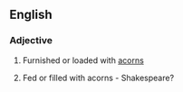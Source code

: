==English==
===Adjective===
{{infl|en|adj|head=acorned}}
# Furnished or loaded with [[acorn]]s
# {{rare}} Fed or filled with acorns - Shakespeare?